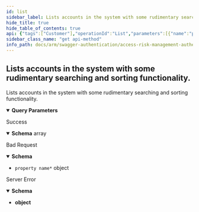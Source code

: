 ```yaml
---
id: list
sidebar_label: Lists accounts in the system with some rudimentary searching and sorting functionality.
hide_title: true
hide_table_of_contents: true
api: {"tags":["Customer"],"operationId":"List","parameters":[{"name":"pageNum","in":"query","description":"","required":false,"schema":{"type":"integer","format":"int32","default":1}},{"name":"pageSize","in":"query","description":"","required":false,"schema":{"type":"integer","format":"int32","default":10}},{"name":"searchTerm","in":"query","description":"","required":false,"schema":{"type":"string","default":""}}],"responses":{"200":{"description":"Success","content":{"application/json":{"schema":{"uniqueItems":false,"type":"array","items":{"required":["name","isActive","moduleGracePeriod","minimumUsers","maximumUsers"],"type":"object","properties":{"id":{"format":"uuid","type":"string"},"authenticationMethod":{"enum":["undefined","azureActiveDirectory","nativeMaestro","onPremisesCustom","aDFS"],"type":"string"},"serializedAuthenticationMetadata":{"description":"If ErpMaestro.AuthenticationServices.Models.Customer.AccountModel.AuthenticationMethod is set to ErpMaestro.AuthenticationServices.Core.Models.AuthenticationMethods.OnPremisesCustom, this  property should contain a JSON  document with the metadata necessary to connect to the custom authentication service.  This is ignored if the  ErpMaestro.AuthenticationServices.Models.Customer.AccountModel.AuthenticationMethod  is set to a different value.","type":"string"},"name":{"maxLength":100,"minLength":0,"type":"string"},"isActive":{"type":"boolean"},"moduleGracePeriod":{"format":"int32","description":"The number of days that the modules for this account may exceed their license expiration before becoming inactive.","type":"integer"},"minimumUsers":{"format":"int32","description":"This is currently not used except to give a floor for licensed users.","type":"integer"},"maximumUsers":{"format":"int32","description":"Maximum users in system to be licensed.  Note: This is not enforced through automated means.","type":"integer"},"externalId":{"description":"A unique external identifier.","type":"string"},"externalIdType":{"description":"A unique external identifier type.","type":"string"},"accessContextsEnabled":{"description":"Determines if Access Context enabled for customer.","type":"boolean"},"legacyAccountId":{"format":"int32","description":"The ErpMaestro legacy account identifier.","type":"integer"}}}}}}},"400":{"description":"Bad Request","content":{"application/json":{"schema":{"type":"object","additionalProperties":{"type":"object","properties":{"rawValue":{"type":"object"},"attemptedValue":{"type":"string"},"errors":{"uniqueItems":false,"type":"array","items":{"type":"object","properties":{"exception":{"type":"object","readOnly":true},"errorMessage":{"type":"string","readOnly":true}}},"readOnly":true},"validationState":{"enum":["unvalidated","invalid","valid","skipped"],"type":"string"},"isContainerNode":{"type":"boolean","readOnly":true},"children":{"uniqueItems":false,"type":"array","items":"circular()","readOnly":true}}}}}}},"500":{"description":"Server Error","content":{"application/json":{"schema":{"type":"object"}}}}},"description":"Lists accounts in the system with some rudimentary searching and sorting functionality.","method":"get","path":"/api/accounts","info":{"version":"1.0","title":"Access Risk Management Authentication Services"},"postman":{"name":"Lists accounts in the system with some rudimentary searching and sorting functionality.","description":{"type":"text/plain"},"url":{"path":["api","accounts"],"host":["{{baseUrl}}"],"query":[{"disabled":false,"key":"pageNum","value":""},{"disabled":false,"key":"pageSize","value":""},{"disabled":false,"key":"searchTerm","value":""}],"variable":[]},"header":[{"key":"Accept","value":"application/json"}],"method":"GET"}}
sidebar_class_name: "get api-method"
info_path: docs/arm/swagger-authentication/access-risk-management-authentication-services
---
```



## Lists accounts in the system with some rudimentary searching and sorting functionality.



Lists accounts in the system with some rudimentary searching and sorting functionality.

<details style={{"marginBottom":"1rem"}} data-collapsed={false} open={true}><summary style={{}}><strong>Query Parameters</strong></summary><div><ul><ParamsItem className={"paramsItem"} param={{"name":"pageNum","in":"query","description":"","required":false,"schema":{"type":"integer","format":"int32","default":1}}}></ParamsItem><ParamsItem className={"paramsItem"} param={{"name":"pageSize","in":"query","description":"","required":false,"schema":{"type":"integer","format":"int32","default":10}}}></ParamsItem><ParamsItem className={"paramsItem"} param={{"name":"searchTerm","in":"query","description":"","required":false,"schema":{"type":"string","default":""}}}></ParamsItem></ul></div></details><div><ApiTabs><TabItem label={"200"} value={"200"}><div>

Success

</div><div><MimeTabs groupId={"mime-type"}><TabItem label={"application/json"} value={"application/json"}><SchemaTabs groupId={"schema-tabs"}><TabItem label={"Schema"} value={"Schema"}><details style={{}} data-collapsed={false} open={true}><summary style={{"textAlign":"left"}}><strong>Schema</strong><span style={{"opacity":"0.6"}}> array</span></summary><div style={{"textAlign":"left","marginLeft":"1rem"}}></div><ul style={{"marginLeft":"1rem"}}><SchemaItem collapsible={false} name={"id"} required={false} schemaDescription={undefined} schemaName={"uuid"} qualifierMessage={undefined} defaultValue={undefined}></SchemaItem><SchemaItem collapsible={false} name={"authenticationMethod"} required={false} schemaDescription={undefined} schemaName={"string"} qualifierMessage={"**Possible values:** [`undefined`, `azureActiveDirectory`, `nativeMaestro`, `onPremisesCustom`, `aDFS`]"} defaultValue={undefined}></SchemaItem><SchemaItem collapsible={false} name={"serializedAuthenticationMetadata"} required={false} schemaDescription={"If ErpMaestro.AuthenticationServices.Models.Customer.AccountModel.AuthenticationMethod is set to ErpMaestro.AuthenticationServices.Core.Models.AuthenticationMethods.OnPremisesCustom, this  property should contain a JSON  document with the metadata necessary to connect to the custom authentication service.  This is ignored if the  ErpMaestro.AuthenticationServices.Models.Customer.AccountModel.AuthenticationMethod  is set to a different value."} schemaName={"string"} qualifierMessage={undefined} defaultValue={undefined}></SchemaItem><SchemaItem collapsible={false} name={"name"} required={false} schemaDescription={undefined} schemaName={"string"} qualifierMessage={"**Possible values:** `<= 100 characters`"} defaultValue={undefined}></SchemaItem><SchemaItem collapsible={false} name={"isActive"} required={false} schemaDescription={undefined} schemaName={"boolean"} qualifierMessage={undefined} defaultValue={undefined}></SchemaItem><SchemaItem collapsible={false} name={"moduleGracePeriod"} required={false} schemaDescription={"The number of days that the modules for this account may exceed their license expiration before becoming inactive."} schemaName={"int32"} qualifierMessage={undefined} defaultValue={undefined}></SchemaItem><SchemaItem collapsible={false} name={"minimumUsers"} required={false} schemaDescription={"This is currently not used except to give a floor for licensed users."} schemaName={"int32"} qualifierMessage={undefined} defaultValue={undefined}></SchemaItem><SchemaItem collapsible={false} name={"maximumUsers"} required={false} schemaDescription={"Maximum users in system to be licensed.  Note: This is not enforced through automated means."} schemaName={"int32"} qualifierMessage={undefined} defaultValue={undefined}></SchemaItem><SchemaItem collapsible={false} name={"externalId"} required={false} schemaDescription={"A unique external identifier."} schemaName={"string"} qualifierMessage={undefined} defaultValue={undefined}></SchemaItem><SchemaItem collapsible={false} name={"externalIdType"} required={false} schemaDescription={"A unique external identifier type."} schemaName={"string"} qualifierMessage={undefined} defaultValue={undefined}></SchemaItem><SchemaItem collapsible={false} name={"accessContextsEnabled"} required={false} schemaDescription={"Determines if Access Context enabled for customer."} schemaName={"boolean"} qualifierMessage={undefined} defaultValue={undefined}></SchemaItem><SchemaItem collapsible={false} name={"legacyAccountId"} required={false} schemaDescription={"The ErpMaestro legacy account identifier."} schemaName={"int32"} qualifierMessage={undefined} defaultValue={undefined}></SchemaItem></ul></details></TabItem></SchemaTabs></TabItem></MimeTabs></div></TabItem><TabItem label={"400"} value={"400"}><div>

Bad Request

</div><div><MimeTabs groupId={"mime-type"}><TabItem label={"application/json"} value={"application/json"}><SchemaTabs groupId={"schema-tabs"}><TabItem label={"Schema"} value={"Schema"}><details style={{}} data-collapsed={false} open={true}><summary style={{"textAlign":"left"}}><strong>Schema</strong></summary><div style={{"textAlign":"left","marginLeft":"1rem"}}></div><ul style={{"marginLeft":"1rem"}}><li><div><code>property name*</code><span style={{"opacity":"0.6"}}> object</span></div></li></ul></details></TabItem></SchemaTabs></TabItem></MimeTabs></div></TabItem><TabItem label={"500"} value={"500"}><div>

Server Error

</div><div><MimeTabs groupId={"mime-type"}><TabItem label={"application/json"} value={"application/json"}><SchemaTabs groupId={"schema-tabs"}><TabItem label={"Schema"} value={"Schema"}><details style={{}} data-collapsed={false} open={true}><summary style={{"textAlign":"left"}}><strong>Schema</strong></summary><div style={{"textAlign":"left","marginLeft":"1rem"}}></div><ul style={{"marginLeft":"1rem"}}><li><div><strong>object</strong></div></li></ul></details></TabItem></SchemaTabs></TabItem></MimeTabs></div></TabItem></ApiTabs></div>
      